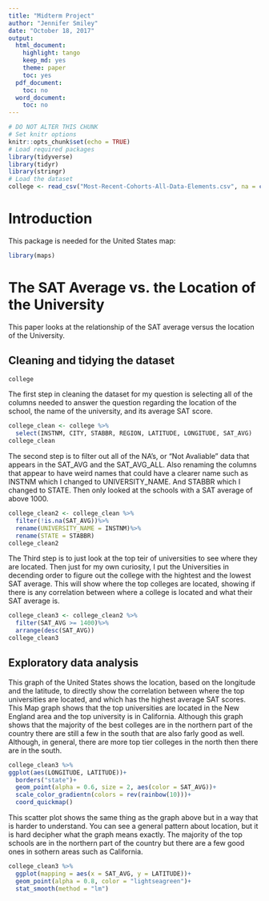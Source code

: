 ---
title: "Midterm Project"
author: "Jennifer Smiley"
date: "October 18, 2017"
output:
  html_document:
    highlight: tango
    keep_md: yes
    theme: paper
    toc: yes
  pdf_document:
    toc: no
  word_document:
    toc: no
---

```{r setup, include = FALSE}
# DO NOT ALTER THIS CHUNK
# Set knitr options
knitr::opts_chunk$set(echo = TRUE)
# Load required packages
library(tidyverse)
library(tidyr)
library(stringr)
# Load the dataset
college <- read_csv("Most-Recent-Cohorts-All-Data-Elements.csv", na = c("NA", "NULL"))
```

# Introduction

This package is needed for the United States map:
```{r}
library(maps)
```

# The SAT Average vs. the Location of the University

This paper looks at the relationship of the SAT average versus the location of the University.

## Cleaning and tidying the dataset

```{r}
college
```

The first step in cleaning the dataset for my question is selecting all of the columns needed to answer the question regarding the location of the school, the name of the university, and its average SAT score.
```{r}
college_clean <- college %>%
  select(INSTNM, CITY, STABBR, REGION, LATITUDE, LONGITUDE, SAT_AVG) 
college_clean
```

The second step is to filter out all of the NA's, or "Not Avaliable" data that appears in the SAT_AVG and the SAT_AVG_ALL. Also renaming the columns that appear to have weird names that could have a clearer name such as INSTNM which I changed to UNIVERSITY_NAME. And STABBR which I changed to STATE. Then only looked at the schools with a SAT average of above 1000.
```{r}
college_clean2 <- college_clean %>%
  filter(!is.na(SAT_AVG))%>%
  rename(UNIVERSITY_NAME = INSTNM)%>%
  rename(STATE = STABBR)
college_clean2
```

The Third step is to just look at the top teir of universities to see where they are located. Then just for my own curiosity, I put the Universities in decending order to figure out the college with the hightest and the lowest SAT average. This will show where the top colleges are located, showing if there is any correlation between where a college is located and what their SAT average is.

```{r}
college_clean3 <- college_clean2 %>%
  filter(SAT_AVG >= 1400)%>%
  arrange(desc(SAT_AVG))
college_clean3
```


## Exploratory data analysis

This graph of the United States shows the location, based on the longitude and the latitude, to directly show the correlation between where the top universities are located, and which has the highest average SAT scores. This Map graph shows that the top universities are located in the New England area and the top university is in California. Although this graph shows that the majority of the best colleges are in the northern part of the country there are still a few in the south that are also farly good as well. Although, in general, there are more top tier colleges in the north then there are in the south.

```{r map}
college_clean3 %>%
ggplot(aes(LONGITUDE, LATITUDE))+
  borders("state")+
  geom_point(alpha = 0.6, size = 2, aes(color = SAT_AVG))+
  scale_color_gradientn(colors = rev(rainbow(10)))+
  coord_quickmap()
```

This scatter plot shows the same thing as the graph above but in a way that is harder to understand. You can see a general pattern about location, but it is hard decipher what the graph means exactly. The majority of the top schools are in the northern part of the country but there are a few good ones in sothern areas such as California.

```{r scatter}
college_clean3 %>%
  ggplot(mapping = aes(x = SAT_AVG, y = LATITUDE))+
  geom_point(alpha = 0.8, color = "lightseagreen")+
  stat_smooth(method = "lm")
```


